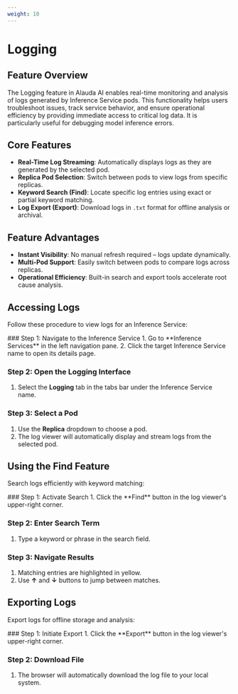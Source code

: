 ```yaml
---
weight: 10
---
```


# Logging

## Feature Overview

The Logging feature in Alauda AI enables real-time monitoring and analysis of logs generated by Inference Service pods. This functionality helps users troubleshoot issues, track service behavior, and ensure operational efficiency by providing immediate access to critical log data. It is particularly useful for debugging model inference errors.

## Core Features

- **Real-Time Log Streaming**: Automatically displays logs as they are generated by the selected pod.
- **Replica Pod Selection**: Switch between pods to view logs from specific replicas.
- **Keyword Search (Find)**: Locate specific log entries using exact or partial keyword matching.
- **Log Export (Export)**: Download logs in `.txt` format for offline analysis or archival.

## Feature Advantages

- **Instant Visibility**: No manual refresh required – logs update dynamically.
- **Multi-Pod Support**: Easily switch between pods to compare logs across replicas.
- **Operational Efficiency**: Built-in search and export tools accelerate root cause analysis.

## Accessing Logs

Follow these procedure to view logs for an Inference Service:

<Procedure>
  ### Step 1: Navigate to the Inference Service
  1. Go to **Inference Services** in the left navigation pane.
  2. Click the target Inference Service name to open its details page.

  ### Step 2: Open the Logging Interface
  1. Select the **Logging** tab in the tabs bar under the Inference Service name.

  ### Step 3: Select a Pod
  1. Use the **Replica** dropdown to choose a pod.
  2. The log viewer will automatically display and stream logs from the selected pod.

</Procedure>

## Using the Find Feature

Search logs efficiently with keyword matching:

<Procedure>
  ### Step 1: Activate Search
  1. Click the **Find** button in the log viewer's upper-right corner.

  ### Step 2: Enter Search Term
  1. Type a keyword or phrase in the search field.

  ### Step 3: Navigate Results
  1. Matching entries are highlighted in yellow.
  2. Use **↑** and **↓** buttons to jump between matches.

</Procedure>

## Exporting Logs

Export logs for offline storage and analysis:

<Procedure>
  ### Step 1: Initiate Export
  1. Click the **Export** button in the log viewer's upper-right corner.

  ### Step 2: Download File
  1. The browser will automatically download the log file to your local system.

</Procedure>
